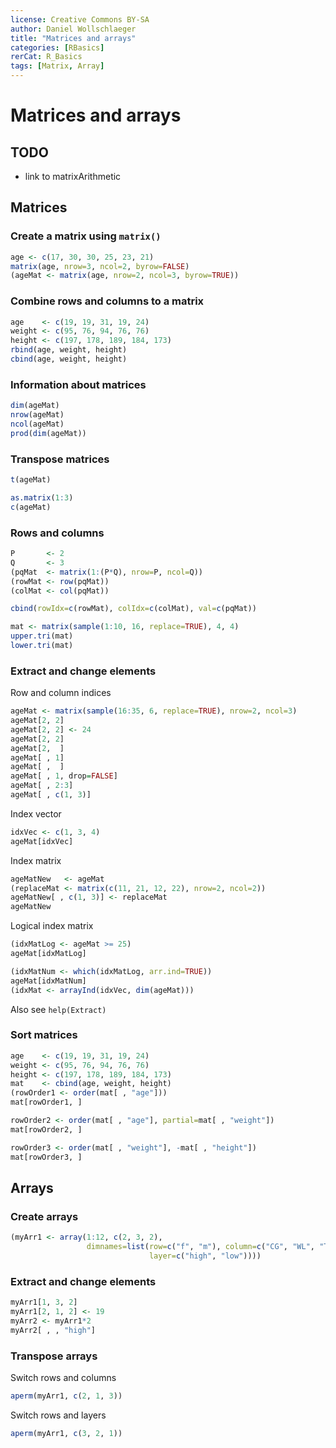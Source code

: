 ---
license: Creative Commons BY-SA
author: Daniel Wollschlaeger
title: "Matrices and arrays"
categories: [RBasics]
rerCat: R_Basics
tags: [Matrix, Array]
---

Matrices and arrays
=========================

TODO
-------------------------

 - link to matrixArithmetic

Matrices
-------------------------

### Create a matrix using `matrix()`

```{r}
age <- c(17, 30, 30, 25, 23, 21)
matrix(age, nrow=3, ncol=2, byrow=FALSE)
(ageMat <- matrix(age, nrow=2, ncol=3, byrow=TRUE))
```

### Combine rows and columns to a matrix

```{r}
age    <- c(19, 19, 31, 19, 24)
weight <- c(95, 76, 94, 76, 76)
height <- c(197, 178, 189, 184, 173)
rbind(age, weight, height)
cbind(age, weight, height)
```

### Information about matrices

```{r}
dim(ageMat)
nrow(ageMat)
ncol(ageMat)
prod(dim(ageMat))
```

### Transpose matrices

```{r}
t(ageMat)
```

```{r}
as.matrix(1:3)
c(ageMat)
```

### Rows and columns

```{r}
P       <- 2
Q       <- 3
(pqMat  <- matrix(1:(P*Q), nrow=P, ncol=Q))
(rowMat <- row(pqMat))
(colMat <- col(pqMat))
```

```{r}
cbind(rowIdx=c(rowMat), colIdx=c(colMat), val=c(pqMat))
```

```{r}
mat <- matrix(sample(1:10, 16, replace=TRUE), 4, 4)
upper.tri(mat)
lower.tri(mat)
```

### Extract and change elements

Row and column indices

```{r}
ageMat <- matrix(sample(16:35, 6, replace=TRUE), nrow=2, ncol=3)
ageMat[2, 2]
ageMat[2, 2] <- 24
ageMat[2, 2]
ageMat[2,  ]
ageMat[ , 1]
ageMat[ ,  ]
ageMat[ , 1, drop=FALSE]
ageMat[ , 2:3]
ageMat[ , c(1, 3)]
```

Index vector

```{r}
idxVec <- c(1, 3, 4)
ageMat[idxVec]
```

Index matrix

```{r}
ageMatNew   <- ageMat
(replaceMat <- matrix(c(11, 21, 12, 22), nrow=2, ncol=2))
ageMatNew[ , c(1, 3)] <- replaceMat
ageMatNew
```

Logical index matrix

```{r}
(idxMatLog <- ageMat >= 25)
ageMat[idxMatLog]
```

```{r}
(idxMatNum <- which(idxMatLog, arr.ind=TRUE))
ageMat[idxMatNum]
(idxMat <- arrayInd(idxVec, dim(ageMat)))
```

Also see `help(Extract)`

### Sort matrices

```{r}
age    <- c(19, 19, 31, 19, 24)
weight <- c(95, 76, 94, 76, 76)
height <- c(197, 178, 189, 184, 173)
mat    <- cbind(age, weight, height)
(rowOrder1 <- order(mat[ , "age"]))
mat[rowOrder1, ]
```

```{r}
rowOrder2 <- order(mat[ , "age"], partial=mat[ , "weight"])
mat[rowOrder2, ]
```

```{r}
rowOrder3 <- order(mat[ , "weight"], -mat[ , "height"])
mat[rowOrder3, ]
```

Arrays
-------------------------

### Create arrays

```{r}
(myArr1 <- array(1:12, c(2, 3, 2),
                 dimnames=list(row=c("f", "m"), column=c("CG", "WL", "T"),
                               layer=c("high", "low"))))
```

### Extract and change elements

```{r}
myArr1[1, 3, 2]
myArr1[2, 1, 2] <- 19
myArr2 <- myArr1*2
myArr2[ , , "high"]
```

### Transpose arrays

Switch rows and columns

```{r}
aperm(myArr1, c(2, 1, 3))
```

Switch rows and layers

```{r}
aperm(myArr1, c(3, 2, 1))
```

